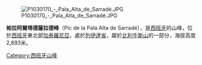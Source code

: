 [[Image:P1030170_-_Pala_Alta_de_Sarradé.JPG|right]]

{{Coord|42|34|27|N|0|53|16|E|display=title}}

'''帕拉阿爾塔德薩拉德峰'''（Pic de la Pala Alta de Sarradé），是[[西班牙|西班牙]]的山峰，位於[[西班牙|西班牙]]東北部[[加泰羅尼亞|加泰羅尼亞]]，處於[[列伊達省|列伊達省]]，屬於[[比利牛斯山|比利牛斯山]]的一部分，海拔高度2,893米。

{{Spain-geo-stub}}
[[Category:西班牙山峰|Category:西班牙山峰]]